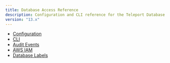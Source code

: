```yaml
---
title: Database Access Reference
description: Configuration and CLI reference for the Teleport Database Service.
version: "13.x"
---
```


- [Configuration](/docs/ver/13.x/database-access/reference/configuration)
- [CLI](/docs/ver/13.x/database-access/reference/cli)
- [Audit Events](/docs/ver/13.x/database-access/reference/audit)
- [AWS IAM](/docs/ver/13.x/database-access/reference/aws)
- [Database Labels](/docs/ver/13.x/database-access/reference/labels)
